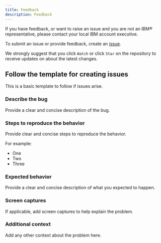 ```yaml
---
title: Feedback
description: Feedback
---
```


If you have feedback, or want to raise an issue and you are not an IBM®
 representative, please contact your local IBM account executive.

To submit an issue or provide feedback, create an [issue](https://github.com/merative/spm-ui-addon-devenv/issues).

We strongly suggest that you click `Watch` or click `Star` on the repository to receive updates on about the latest changes.

## Follow the template for creating issues

This is a basic template to follow if issues arise.

### Describe the bug

Provide a clear and concise description of the bug.

### Steps to reproduce the behavior

Provide clear and concise steps to reproduce the behavior.

For example:

* One
* Two
* Three

### Expected behavior

Provide a clear and concise description of what you expected to happen.

### Screen captures

If applicable, add screen captures to help explain the problem.

### Additional context

Add any other context about the problem here.
